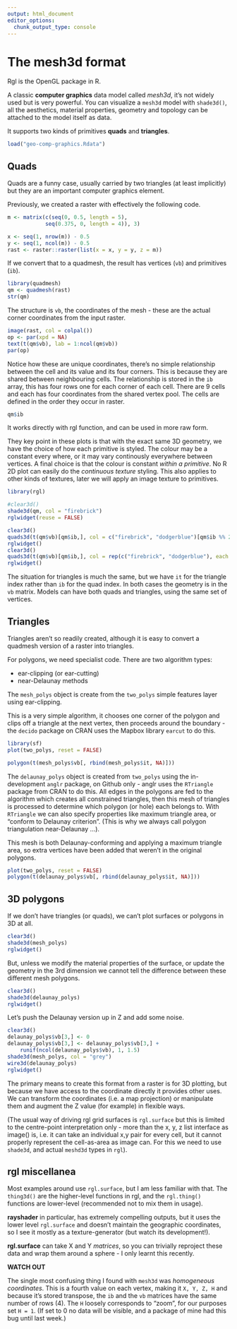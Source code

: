 ```yaml
---
output: html_document
editor_options: 
  chunk_output_type: console
---
```



# The mesh3d format





Rgl is the OpenGL package in R. 

A classic **computer graphics** data model called *mesh3d*, it's not widely used but is very powerful. You can visualize a `mesh3d` model with `shade3d()`, all the aesthetics, material properties, geometry and topology can be attached to the model
itself as data. 

It supports two kinds of primitives **quads** and **triangles**. 


```r
load("geo-comp-graphics.Rdata")
```

## Quads


Quads are a funny case, usually carried by two triangles (at least implicitly) but they are an important computer graphics element. 


Previously, we created a raster with effectively the following code. 

```r
m <- matrix(c(seq(0, 0.5, length = 5), 
            seq(0.375, 0, length = 4)), 3)

x <- seq(1, nrow(m)) - 0.5
y <- seq(1, ncol(m)) - 0.5
rast <- raster::raster(list(x = x, y = y, z = m))
```

If we convert that to a quadmesh, the result has vertices (`vb`) and primitives (`ib`). 

```r
library(quadmesh)
qm <- quadmesh(rast)
str(qm)
```


The structure is `vb`, the coordinates of the mesh - these are the
actual corner coordinates from the input raster.  

```r
image(rast, col = colpal())
op <- par(xpd = NA)
text(t(qm$vb), lab = 1:ncol(qm$vb))
par(op)
```


Notice how these are unique coordinates, there's no simple relationship between the cell and its value and its four corners. This is because they are shared between neighbouring cells. The relationship is stored in the `ib` array, this has four rows one for each corner of each cell. There are 9 cells and each has four coordinates from the shared vertex pool. The cells are defined in the order they occur in raster. 

```r
qm$ib
```

It works directly with rgl function, and can be used in more raw form. 

They key point in these plots is that with the exact same 3D geometry, we have the choice of how each primitive is styled. The colour may be a constant every where, or it may vary continously everywhere between vertices. A final choice is that the colour is constant *within a primitive*.  No R 2D plot can easily do the *continuous texture* styling. This also applies to other kinds of textures, later we will apply an image texture to primitives. 


```r

library(rgl)

#clear3d()
shade3d(qm, col = "firebrick")
rglwidget(reuse = FALSE)


```

```r
clear3d()
quads3d(t(qm$vb)[qm$ib,], col = c("firebrick", "dodgerblue")[qm$ib %% 2 + 1])
rglwidget()
clear3d()
quads3d(t(qm$vb)[qm$ib,], col = rep(c("firebrick", "dodgerblue"), each = 4))
rglwidget()
```

The situation for triangles is much the same, but we have `it` for the triangle index rather than `ib` for the quad index. In both cases the geometry is in the `vb` matrix. Models can have both quads and triangles, using the same set of vertices. 




## Triangles

Triangles aren't so readily created, although it is easy to convert a quadmesh version of a raster into triangles. 

For polygons, we need specialist code. There are two algorithm types: 

* ear-clipping (or ear-cutting)
* near-Delaunay methods

The `mesh_polys` object is create from the `two_polys` simple features layer using ear-clipping. 

This is a very simple algorithm, it chooses one corner of the polygon and clips off a triangle at the next vertex, then proceeds around the boundary - the `decido` package on CRAN uses the Mapbox library `earcut` to do this. 

```r
library(sf)
plot(two_polys, reset = FALSE)

polygon(t(mesh_polys$vb[, rbind(mesh_polys$it, NA)]))
```


The `delaunay_polys` object is created from `two_polys` using the in-development `anglr` package, on Github only - anglr uses the `RTriangle` package from CRAN to do this. All edges in the polygons are fed to the algorithm which creates all constrained triangles, then this mesh of triangles is processed to determine which polygon (or hole) each belongs to. With `RTriangle` we can also specify properties like maximum triangle area, or "conform to Delaunay criterion". (This is why we always call polygon triangulation near-Delaunay ...). 

This mesh is both Delaunay-conforming and applying a maximum triangle area, so extra vertices have been added that weren't in the original polygons. 

```r
plot(two_polys, reset = FALSE)
polygon(t(delaunay_polys$vb[, rbind(delaunay_polys$it, NA)]))
```


## 3D polygons

If we don't have triangles (or quads), we can't plot surfaces or polygons in 3D at all. 

```r
clear3d()
shade3d(mesh_polys)
rglwidget()
```

But, unless we modify the material properties of the surface, or update the geometry in the 3rd dimension we cannot tell the difference between these different mesh polygons. 

```r
clear3d()
shade3d(delaunay_polys)
rglwidget()
```


Let's push the Delaunay version up in Z and add some noise. 

```r
clear3d()
delaunay_polys$vb[3,] <- 0
delaunay_polys$vb[3,] <- delaunay_polys$vb[3,] + 
    runif(ncol(delaunay_polys$vb), 1, 1.5)
shade3d(mesh_polys, col = "grey")
wire3d(delaunay_polys)
rglwidget()

```




The primary means to create this format from a raster is for 3D plotting, but because we have access to the coordinate directly it provides other uses. We can transform the coordinates (i.e. a map projection) or manipulate them and augment the Z value (for example) in flexible ways. 

(The usual way of driving rgl grid surfaces is `rgl.surface` but this is limited to the centre-point interpretation only - more than the x, y, z list interface as image() is, i.e. it can take an individual x,y pair for every cell, but it cannot properly represent the cell-as-area as image can. For this we need to use `shade3d`, and actual `meshd3d` types in `rgl`). 


## rgl miscellanea

Most examples around use `rgl.surface`, but I am less familiar with that. The `thing3d()` are the higher-level functions in rgl, and the `rgl.thing()` functions are lower-level (recommended not to mix them in usage). 

**rayshader** in particular, has extremely compelling outputs, but it uses the lower level `rgl.surface` and doesn't maintain the geographic coordinates, so I see it mostly as a texture-generator (but watch its development!). 


**rgl.surface** can take X and Y *matrices*, so you can trivially reproject these data
and wrap them around a sphere - I only learnt this recently. 


**WATCH OUT**

The single most confusing thing I found with `mesh3d` was *homogeneous coordinates*. This is a fourth value on each vertex, making it `X, Y, Z, H` and because it's stored transpose, the `ib` and the `vb` matrices have the same number of rows (4). The `H` loosely corresponds to "zoom", for our purposes set `H = 1`. (If set to 0 no data will be visible, and a package of mine had this bug until last week.)



